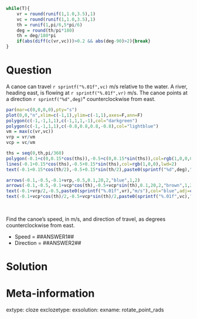 ```r
while(T){
    vr = round(runif(1,1.0,3.5),1)
    vc = round(runif(1,1.0,3.5),1)
    th = runif(1,pi/6,5*pi/6)
    deg = round(th/pi*180)
    th = deg/180*pi
    if(abs(diff(c(vr,vc)))>0.2 && abs(deg-90)>2){break}
}

```

Question
========

A canoe can travel `r sprintf("%.01f",vc)` m/s relative to the water. A river, heading east, is flowing at `r sprintf("%.01f",vr)` m/s. The canoe points at a direction `r sprintf("%d",deg)`° counterclockwise from east.

```r
par(mar=c(0,0,0,0),pty="s")
plot(0,0,"n",xlim=c(-1,1),ylim=c(-1,1),axes=F,ann=F)
polygon(c(-1,-1,1,1),c(-1,1,1,-1),col="darkgreen")
polygon(c(-1,-1,1,1),c(-0.8,0.8,0.8,-0.8),col="lightblue")
vm = max(c(vr,vc))
vrp = vr/vm
vcp = vc/vm

ths = seq(0,th,pi/360)
polygon(-0.1+c(0,0.15*cos(ths)),-0.5+c(0,0.15*sin(ths)),col=rgb(1,0,0,0.4),border=NA)
lines(-0.1+0.15*cos(ths),-0.5+0.15*sin(ths),col=rgb(1,0,0),lwd=2)
text(-0.1+0.15*cos(th/2),-0.5+0.15*sin(th/2),paste0(sprintf("%d",deg),"°"),srt=(deg/2+90)%%180-90,adj=c(0.5-0.7*sign(cos(th/2)),0.5),col="red")

arrows(-0.1,-0.5,-0.1+vrp,-0.5,0.1,20,2,"blue",1,2)
arrows(-0.1,-0.5,-0.1+vcp*cos(th),-0.5+vcp*sin(th),0.1,20,2,"brown",1,2)
text(-0.1+vrp/2,-0.5,paste0(sprintf("%.01f",vr),"m/s"),col="blue",adj=c(0.5,1.2))
text(-0.1+vcp*cos(th)/2,-0.5+vcp*sin(th)/2,paste0(sprintf("%.01f",vc),"m/s"),srt=(deg+90)%%180-90,col="brown",adj=c(0.5,0.5-0.7*sign(cos(th))))


```
\


Find the canoe's speed, in m/s, and direction of travel, as degrees counterclockwise from east.

* Speed = ##ANSWER1##
* Direction = ##ANSWER2##


Solution
========






Meta-information
============
extype: cloze
exclozetype: 
exsolution: 
exname: rotate_point_rads